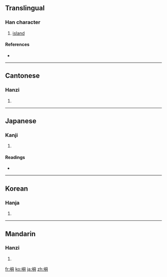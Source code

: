 {{also|屿}}
==Translingual==

===Han character===
{{Han char|rn=46|rad=山|as=14|sn=17|four=2778<sub>1</sub>|canj=山竹X金 (UHXC)}}

# [[island]]

====References====
* {{Han ref|kx=0321.250|dkj=08561|hdz=10800.210|uh=5DBC|ud=23996|bh=C0AC|bd=49324}}

----

==Cantonese==

===Hanzi===
{{yue-hanzi|jyut=|y=jeui6, yu4|sim=屿}}

# {{defn|Cantonese|sort=山14}}

----

==Japanese==

===Kanji===
{{ja-kanji|grade=|rs=山14}}

# {{defn|Japanese|sort=山14}}

====Readings====
* {{ja-readings|on=[[しょ]] (sho)|kun=[[しま]] (shima)}}

----

==Korean==

===Hanja===
{{ko-hanja|hangeul=서|rv=seo|mr=sŏ}}

# {{defn|Korean|sort=山14}}

----

==Mandarin==

===Hanzi===
{{cmn-hanzi|sim=屿|pin=[[yǔ]] ([[yu3]])|wg=yü<sup>3</sup>}}

# {{defn|Mandarin|sort=山14}}

[[fr:嶼]]
[[ko:嶼]]
[[ja:嶼]]
[[zh:嶼]]